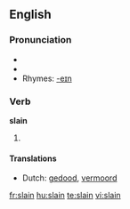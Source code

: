 ==English==

===Pronunciation===
* {{IPA|/sleɪn/}}
* {{audio|en-us-slain.ogg|Audio (US)}}
*Rhymes: [[Rhymes:English:-eɪn|-eɪn]]

===Verb===
'''slain'''

# {{past participle of| to [[slay]]}}

====Translations====
* Dutch: [[gedood]], [[vermoord]]

[[fr:slain]]
[[hu:slain]]
[[te:slain]]
[[vi:slain]]